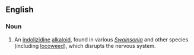 ==English==
{{wikipedia}}
===Noun===
{{en-noun|-}}

# {{context|chemistry|biochemistry}} An [[indolizidine]] [[alkaloid]], found in various ''[[Swainsonia]]'' and other species (including [[locoweed]]), which disrupts the nervous system.